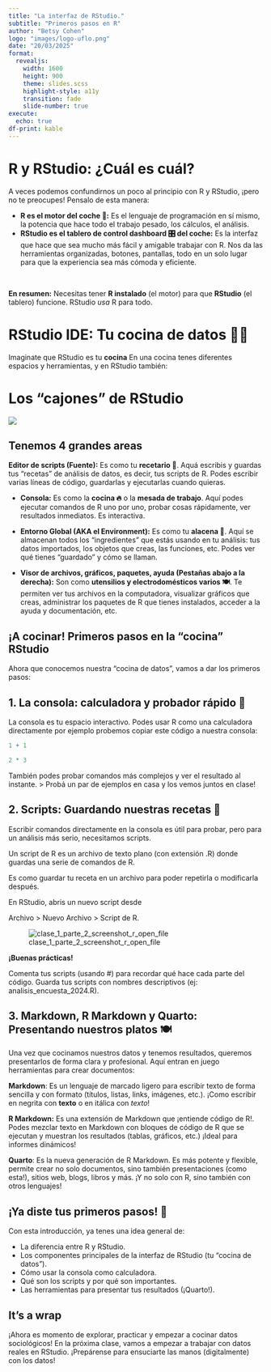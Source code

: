 ```yaml
---
title: "La interfaz de RStudio."
subtitle: "Primeros pasos en R"
author: "Betsy Cohen"
logo: "images/logo-uflo.png"
date: "20/03/2025"
format:
  revealjs:
    width: 1600
    height: 900
    theme: slides.scss
    highlight-style: a11y
    transition: fade
    slide-number: true
execute:
  echo: true
df-print: kable
---
```


# R y RStudio: ¿Cuál es cuál?

A veces podemos confundirnos un poco al principio con R y RStudio, ¡pero no te preocupes! Pensalo de esta manera:

-   **R es el motor del coche 🚗:** Es el lenguaje de programación en sí mismo, la potencia que hace todo el trabajo pesado, los cálculos, el análisis.
-   **RStudio es el tablero de control dashboard 🎛️ del coche:** Es la interfaz que hace que sea mucho más fácil y amigable trabajar con R. Nos da las herramientas organizadas, botones, pantallas, todo en un solo lugar para que la experiencia sea más cómoda y eficiente.

<br>

::: aside
**En resumen:** Necesitas tener **R instalado** (el motor) para que **RStudio** (el tablero) funcione. RStudio *usa* R para todo.
:::

# RStudio IDE: Tu cocina de datos 🧑‍🍳

Imaginate que RStudio es tu **cocina** En una cocina tenes diferentes espacios y herramientas, y en RStudio también:

# Los "cajones" de RStudio

![](images/clase_1_parte_2_screenshot_r_pane.jpeg)

## Tenemos 4 grandes areas

**Editor de scripts (Fuente):** Es como tu **recetario 📒**. Aquá escribis y guardas tus "recetas" de análisis de datos, es decir, tus scripts de R. Podes escribir varias líneas de código, guardarlas y ejecutarlas cuando quieras.

-   **Consola:** Es como la **cocina 🔥** o la **mesada de trabajo**. Aquí podes ejecutar comandos de R uno por uno, probar cosas rápidamente, ver resultados inmediatos. Es interactiva.

-   **Entorno Global (AKA el Environment):** Es como tu **alacena 🧺**. Aquí se almacenan todos los "ingredientes" que estás usando en tu análisis: tus datos importados, los objetos que creas, las funciones, etc. Podes ver qué tienes "guardado" y cómo se llaman.

-   **Visor de archivos, gráficos, paquetes, ayuda (Pestañas abajo a la derecha):** Son como **utensilios y electrodomésticos varios 🍽️**. Te permiten ver tus archivos en la computadora, visualizar gráficos que creas, administrar los paquetes de R que tienes instalados, acceder a la ayuda y documentación, etc.

## ¡A cocinar! Primeros pasos en la "cocina" RStudio

Ahora que conocemos nuestra "cocina de datos", vamos a dar los primeros pasos:

## 1. La consola: calculadora y probador rápido 🧮

La consola es tu espacio interactivo. Podes usar R como una calculadora directamente por ejemplo probemos copiar este código a nuestra consola:

``` r
1 + 1
```

``` r
2 * 3
```

También podes probar comandos más complejos y ver el resultado al instante. \> Probá un par de ejemplos en casa y los vemos juntos en clase!

## 2. Scripts: Guardando nuestras recetas 📝

Escribir comandos directamente en la consola es útil para probar, pero para un análisis más serio, necesitamos scripts.

Un script de R es un archivo de texto plano (con extensión .R) donde guardas una serie de comandos de R.

Es como guardar tu receta en un archivo para poder repetirla o modificarla después.

En RStudio, abris un nuevo script desde

Archivo \> Nuevo Archivo \> Script de R.

![clase_1_parte_2_screenshot_r_open_file](images/clase_1_parte_2_screenshot_r_open_file.png)

::: callout-note
**¡Buenas prácticas!**

Comenta tus scripts (usando #) para recordar qué hace cada parte del código. Guarda tus scripts con nombres descriptivos (ej: analisis_encuesta_2024.R).
:::

## 3. Markdown, R Markdown y Quarto: Presentando nuestros platos 🍽️

Una vez que cocinamos nuestros datos y tenemos resultados, queremos presentarlos de forma clara y profesional. Aquí entran en juego herramientas para crear documentos:

**Markdown**: Es un lenguaje de marcado ligero para escribir texto de forma sencilla y con formato (títulos, listas, links, imágenes, etc.). ¡Como escribir en negrita con **texto** o en itálica con *texto*!

**R Markdown:** Es una extensión de Markdown que ¡entiende código de R!. Podes mezclar texto en Markdown con bloques de código de R que se ejecutan y muestran los resultados (tablas, gráficos, etc.) ¡Ideal para informes dinámicos!

**Quarto**: Es la nueva generación de R Markdown. Es más potente y flexible, permite crear no solo documentos, sino también presentaciones (como esta!), sitios web, blogs, libros y más. ¡Y no solo con R, sino también con otros lenguajes!

## ¡Ya diste tus primeros pasos! 👣

Con esta introducción, ya tenes una idea general de:

::: incremental
-   La diferencia entre R y RStudio.
-   Los componentes principales de la interfaz de RStudio (tu "cocina de datos").
-   Cómo usar la consola como calculadora.
-   Qué son los scripts y por qué son importantes.
-   Las herramientas para presentar tus resultados (¡Quarto!).
:::

## It's a wrap

¡Ahora es momento de explorar, practicar y empezar a cocinar datos sociológicos! En la próxima clase, vamos a empezar a trabajar con datos reales en RStudio. ¡Prepárense para ensuciarte las manos (digitalmente) con los datos!
